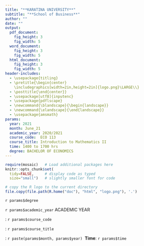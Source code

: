 ```yaml
---
title: "**KARATINA UNIVERSITY**"
subtitle: "**School of Business**"
author: ""
date: ""
output: 
  pdf_document:
    fig_height: 3
    fig_width: 5
  word_document:
    fig_height: 3
    fig_width: 5
  html_document:
    fig_height: 3
    fig_width: 5
header-includes:
  - \usepackage{titling}
  - \pretitle{\begin{center}
    \includegraphics[width=2in,height=2in]{logo.png}\LARGE\\}
  - \posttitle{\end{center}}
  - \usepackage[utf8]{inputenc}
  - \usepackage{pdflscape}
  - \newcommand{\blandscape}{\begin{landscape}}
  - \newcommand{\elandscape}{\end{landscape}}
  - \usepackage{amsmath}
params:
  year: 2021
  month: June_21
  academic_year: 2020/2021
  course_code:  ECO 113
  course_title: Introduction to Mathematics II
  time: 1400 to 1700 hrs
  degree: BACHELOR OF ECONOMICS
---
```


```r
require(mosaic)   # Load additional packages here 
knitr::opts_chunk$set(
  tidy=FALSE,     # display code as typed
  size="small")   # slightly smaller font for code
```

```r
# copy the R logo to the current directory
file.copy(file.path(R.home("doc"), "html", "logo.png"), '.')
```

\center
\textbf{UNIVERSITY EXAMINATIONS}

\center

\center

`r params$degree`

\center


\vspace{15mm}

`r params$academic_year` ACADEMIC YEAR

\vspace{5mm} 

\textbf{COURSE CODE}: `r params$course_code`

\vspace{5mm} 

\textbf{COURSE TITLE}: `r params$course_title`

\vspace{35mm}

\textbf{Exam Period}: `r paste(params$month, params$year)` \hfill\ **Time**: `r params$time`


\vspace{10mm} 

\begin{flushleft}

Instructions: 

1. Attempt \textbf{QUESTION ONE} and choose \textbf{THREE (3)} additional questions. 

2. The examination is worth 70 percent of the total score. 

3. During the exam, you must not have in your possession any item or material that has not been authorised for your exam. This includes books, notes, paper, electronic device(s), mobile phone, smart watch/device, calculator, pencil case, or writing on any part of your body. Items or materials on your desk, chair, in your clothing or otherwise on your person will be deemed to be in your possession.



\newpage

\textbf{QUESTION ONE}

\textbf{PART A}

The total cost function for a product is c(x) = 30x + 1200, and the total revenue is R(x) = 38x, where x is the number of units produced and sold.

a) Determine the domain of the function c(x) \hfill\ (2 mark)

b) Find the marginal cost. \hfill\ (3 mark)
		 
c) Find the profit function. \hfill\ (4 marks)
		 
d) Find the number of units that gives the break-even point. \hfill\ (3 marks)
		 
e) Find the marginal profit and explain what it means. \hfill\ (3 marks)


\textbf{PART B}

a) Define the following terms, citing example (i) Square matrix, (ii) Singular matrix. \hfill\ (4 marks)

b) An inferior product with an extensive advertising campaign does well when it is released, but sales decline as people discontinue use of the product. If the sales S (in thousands of dollars) after t weeks are given by

$s = {200t^2 + 1000}$

Determine the instantaneous rate of change when t = 9 and interpret your result. \hfill\ (6 marks)

\vspace{15mm}

\textbf{QUESTION TWO}

a) Define the term function. \hfill\ (2 marks)

b) Use the crammers rule to solve the following systems of equations; \hfill\ (4 marks)

2x + 4y = 12

3x + y = 6

c) Suppose that an economy has three industries, fishing (F), agriculture (A), and mining (M), and that matrix A is the technology matrix for this economy.

\[
{\begin{bmatrix}
A       \\
            \end{bmatrix}
            }
            =
{\begin{bmatrix}
F & A & M & \\
0.5  & 0.1 & 0.1 & Fishing  \\
0.3 & 0.5 & 0.2 & Agriculture    \\
0.1 & 0.3 & 0.4 & Mining
            \end{bmatrix}
            }
\]

If surpluses of 110 units of fishing output and 50 units each of agricultural and mining goods are desired, find the gross production of each industry. \hfill\ (9 marks)

\vspace{15mm}

\textbf{QUESTION THREE}

Suppose a company has fixed costs of Ksh 28,000 and variable cost per unit of $\frac{2}{5}x + 222$ shillings, where x is the total number of units produced. Suppose further that the selling price of its product is $1250 - \frac{3}{5}x$ shillings per unit.

a) What is the total cost of producing x units. \hfill\ (3 marks)

b) What is the total revenue function from selling x units. \hfill\ (3 marks)

c) Find the break-even points. \hfill\ (3 marks)

d) Find the maximum revenue. \hfill\ (3 marks)

e) What price will maximize the profit? \hfill\ (3 marks)

\vspace{15mm}

\textbf{QUESTION FOUR}

a) Evaluate the following integrals

i) $\int_{0}^{10} (x^3 + 4) \,dx$ \hfill\ (4 marks)

ii) $\int_{0}^{2} \frac{x^2}{4} \,dx$ \hfill\ (4 marks)

b) Suppose that the proportion P of voters who recognize a candidate’s name t months after the start of the campaign is given by

$p = \frac{13t}{t^2+100}$

i) What value of t maximizes p. \hfill\ (7 marks)

\vspace{15mm}

\textbf{QUESTION FIVE}

a) Find the market equilibrium point for the following demand and supply functions. \hfill\ (4 marks)

Demand, $p = -2q + 320$

Supply, $p = 8q + 2$


b) A produc has the following demand and supply functions

Demand, $60p + q = 2100$

Supply, $120p - q = 540$

A ksh. 0.80 tax is levied on the product. The supplier passes on this tax to the consumer. Find the equilibrium quantity and price after the tax. \hfill\ (6 marks)

c) Find the area under $y = x^2$ (and above the x-axis) from x = 0 to x = 1. (5 marks)

\end{flushleft}

